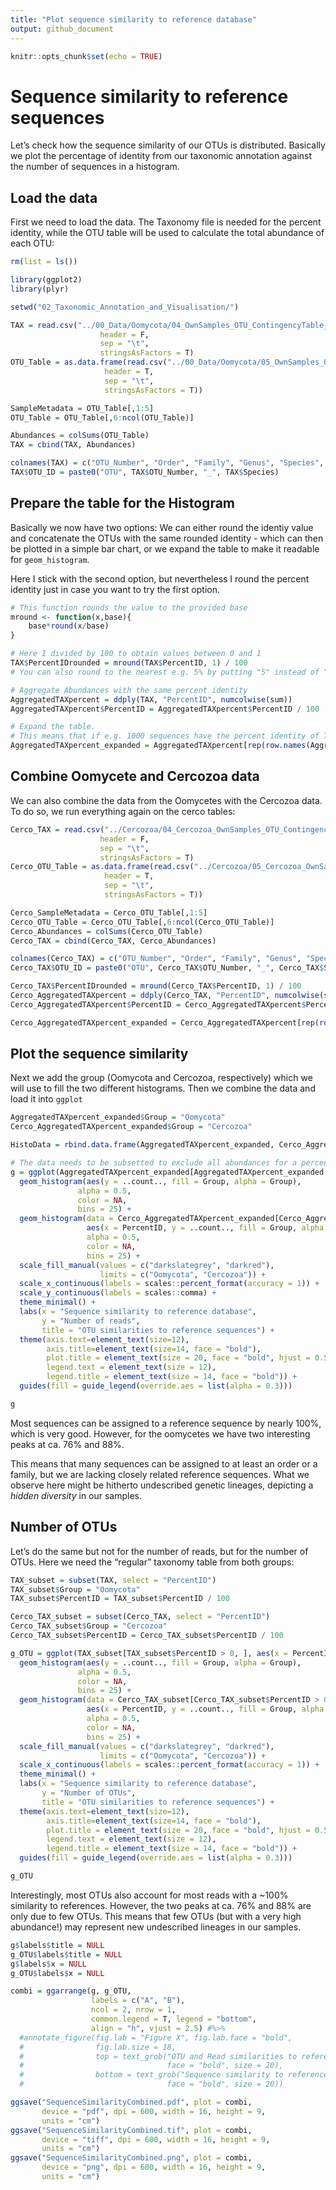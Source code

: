```yaml
---
title: "Plot sequence similarity to reference database"
output: github_document
---
```


```r
knitr::opts_chunk$set(echo = TRUE)
```

# Sequence similarity to reference sequences

Let's check how the sequence similarity of our OTUs is distributed. Basically we plot the percentage of identity from our taxonomic annotation against the number of sequences in a histogram. 

## Load the data

First we need to load the data. The Taxonomy file is needed for the percent identity, while the OTU table will be used to calculate the total abundance of each OTU:

```r
rm(list = ls())

library(ggplot2)
library(plyr)

setwd("02_Taxonomic_Annotation_and_Visualisation/")

TAX = read.csv("../00_Data/Oomycota/04_OwnSamples_OTU_ContingencyTable_filtered_sequences_NCBI-nt_blasted_sorted_BestHit-TaxonomyTable_Oomycetes_sequences_vsearch-ITS1-BestHit_AnnotationRefined_noPipe.tsv", 
                    header = F, 
                    sep = "\t", 
                    stringsAsFactors = T)
OTU_Table = as.data.frame(read.csv("../00_Data/Oomycota/05_OwnSamples_OTU_Table_min-freq-9588_transposed_withMetadata.tsv", 
                     header = T, 
                     sep = "\t", 
                     stringsAsFactors = T))

SampleMetadata = OTU_Table[,1:5]
OTU_Table = OTU_Table[,6:ncol(OTU_Table)]

Abundances = colSums(OTU_Table)
TAX = cbind(TAX, Abundances)

colnames(TAX) = c("OTU_Number", "Order", "Family", "Genus", "Species", "ReferenceID", "PercentID", "Abundance")
TAX$OTU_ID = paste0("OTU", TAX$OTU_Number, "_", TAX$Species)
```

## Prepare the table for the Histogram

Basically we now have two options: We can either round the identiy value and concatenate the OTUs with the same rounded identity - which can then be plotted in a simple bar chart, or we expand the table to make it readable for `geom_histogram`.

Here I stick with the second option, but nevertheless I round the percent identity just in case you want to try the first option.

```r
# This function rounds the value to the provided base
mround <- function(x,base){
    base*round(x/base)
} 

# Here I divided by 100 to obtain values between 0 and 1
TAX$PercentIDrounded = mround(TAX$PercentID, 1) / 100
# You can also round to the nearest e.g. 5% by putting "5" instead of "1"

# Aggregate Abundances with the same percent identity
AggregatedTAXpercent = ddply(TAX, "PercentID", numcolwise(sum))
AggregatedTAXpercent$PercentID = AggregatedTAXpercent$PercentID / 100

# Expand the table. 
# This means that if e.g. 1000 sequences have the percent identity of 70.5 we print 70.5 1000 times
AggregatedTAXpercent_expanded = AggregatedTAXpercent[rep(row.names(AggregatedTAXpercent), AggregatedTAXpercent$Abundance), c(1,3)]

```

## Combine Oomycete and Cercozoa data

We can also combine the data from the Oomycetes with the Cercozoa data.
To do so, we run everything again on the cerco tables:

```r
Cerco_TAX = read.csv("../Cercozoa/04_Cercozoa_OwnSamples_OTU_ContingencyTable_filtered_sequences_NCBI-nt_blasted_sorted_BestHit-TaxonomyTable_Cercozoa_sequences_vsearch-V4-BestHit_AnnotationRefined_noPipe.tsv", 
                    header = F, 
                    sep = "\t", 
                    stringsAsFactors = T)
Cerco_OTU_Table = as.data.frame(read.csv("../Cercozoa/05_Cercozoa_OwnSamples_OTU_Table_min-freq-15684_transposed_withMetadata.tsv", 
                     header = T, 
                     sep = "\t", 
                     stringsAsFactors = T))

Cerco_SampleMetadata = Cerco_OTU_Table[,1:5]
Cerco_OTU_Table = Cerco_OTU_Table[,6:ncol(Cerco_OTU_Table)]
Cerco_Abundances = colSums(Cerco_OTU_Table)
Cerco_TAX = cbind(Cerco_TAX, Cerco_Abundances)

colnames(Cerco_TAX) = c("OTU_Number", "Order", "Family", "Genus", "Species", "ReferenceID", "PercentID", "Abundance")
Cerco_TAX$OTU_ID = paste0("OTU", Cerco_TAX$OTU_Number, "_", Cerco_TAX$Species)

Cerco_TAX$PercentIDrounded = mround(Cerco_TAX$PercentID, 1) / 100
Cerco_AggregatedTAXpercent = ddply(Cerco_TAX, "PercentID", numcolwise(sum))
Cerco_AggregatedTAXpercent$PercentID = Cerco_AggregatedTAXpercent$PercentID / 100

Cerco_AggregatedTAXpercent_expanded = Cerco_AggregatedTAXpercent[rep(row.names(Cerco_AggregatedTAXpercent), Cerco_AggregatedTAXpercent$Abundance), c(1,3)]
```

## Plot the sequence similarity

Next we add the group (Oomycota and Cercozoa, respectively) which we will use to fill the two different histograms. Then we combine the data and load it into `ggplot`

```r
AggregatedTAXpercent_expanded$Group = "Oomycota"
Cerco_AggregatedTAXpercent_expanded$Group = "Cercozoa"

HistoData = rbind.data.frame(AggregatedTAXpercent_expanded, Cerco_AggregatedTAXpercent_expanded)

# The data needs to be subsetted to exclude all abundances for a percent ID of 0
g = ggplot(AggregatedTAXpercent_expanded[AggregatedTAXpercent_expanded > 0, ], aes(x = PercentID)) +
  geom_histogram(aes(y = ..count.., fill = Group, alpha = Group), 
               alpha = 0.5, 
               color = NA, 
               bins = 25) +
  geom_histogram(data = Cerco_AggregatedTAXpercent_expanded[Cerco_AggregatedTAXpercent_expanded > 0, ], 
                 aes(x = PercentID, y = ..count.., fill = Group, alpha = Group), 
                 alpha = 0.5, 
                 color = NA, 
                 bins = 25) +
  scale_fill_manual(values = c("darkslategrey", "darkred"), 
                    limits = c("Oomycota", "Cercozoa")) +
  scale_x_continuous(labels = scales::percent_format(accuracy = 1)) + 
  scale_y_continuous(labels = scales::comma) +
  theme_minimal() +
  labs(x = "Sequence similarity to reference database", 
       y = "Number of reads", 
       title = "OTU similarities to reference sequences") +
  theme(axis.text=element_text(size=12), 
        axis.title=element_text(size=14, face = "bold"), 
        plot.title = element_text(size = 20, face = "bold", hjust = 0.5), 
        legend.text = element_text(size = 12), 
        legend.title = element_text(size = 14, face = "bold")) +
  guides(fill = guide_legend(override.aes = list(alpha = 0.3)))

g

```

Most sequences can be assigned to a reference sequence by nearly 100%, which is very good. However, for the oomycetes we have two interesting peaks at ca. 76% and 88%.

This means that many sequences can be assigned to at least an order or a family, but we are lacking closely related reference sequences. What we observe here might be hitherto undescribed genetic lineages, depicting a *hidden diversity* in our samples.

## Number of OTUs

Let's do the same but not for the number of reads, but for the number of OTUs. Here we need the "regular" taxonomy table from both groups:

```r
TAX_subset = subset(TAX, select = "PercentID")
TAX_subset$Group = "Oomycota"
TAX_subset$PercentID = TAX_subset$PercentID / 100

Cerco_TAX_subset = subset(Cerco_TAX, select = "PercentID")
Cerco_TAX_subset$Group = "Cercozoa"
Cerco_TAX_subset$PercentID = Cerco_TAX_subset$PercentID / 100

g_OTU = ggplot(TAX_subset[TAX_subset$PercentID > 0, ], aes(x = PercentID)) +
  geom_histogram(aes(y = ..count.., fill = Group, alpha = Group), 
               alpha = 0.5, 
               color = NA, 
               bins = 25) +
  geom_histogram(data = Cerco_TAX_subset[Cerco_TAX_subset$PercentID > 0, ], 
                 aes(x = PercentID, y = ..count.., fill = Group, alpha = Group), 
                 alpha = 0.5, 
                 color = NA, 
                 bins = 25) +
  scale_fill_manual(values = c("darkslategrey", "darkred"), 
                    limits = c("Oomycota", "Cercozoa")) +
  scale_x_continuous(labels = scales::percent_format(accuracy = 1)) + 
  theme_minimal() +
  labs(x = "Sequence similarity to reference database", 
       y = "Number of OTUs", 
       title = "OTU similarities to reference sequences") +
  theme(axis.text=element_text(size=12), 
        axis.title=element_text(size=14, face = "bold"), 
        plot.title = element_text(size = 20, face = "bold", hjust = 0.5), 
        legend.text = element_text(size = 12), 
        legend.title = element_text(size = 14, face = "bold")) +
  guides(fill = guide_legend(override.aes = list(alpha = 0.3)))

g_OTU
```

Interestingly, most OTUs also account for most reads with a ~100% similarity to references. However, the two peaks at ca. 76% and 88% are only due to few OTUs. This means that few OTUs (but with a very high abundance!) may represent new undescribed lineages in our samples.

```r
g$labels$title = NULL
g_OTU$labels$title = NULL
g$labels$x = NULL
g_OTU$labels$x = NULL

combi = ggarrange(g, g_OTU, 
                  labels = c("A", "B"), 
                  ncol = 2, nrow = 1, 
                  common.legend = T, legend = "bottom", 
                  align = "h", vjust = 2.5) #%>%
  #annotate_figure(fig.lab = "Figure X", fig.lab.face = "bold", 
  #                fig.lab.size = 18, 
  #                top = text_grob("OTU and Read similarities to reference sequences", 
  #                                face = "bold", size = 20), 
  #                bottom = text_grob("Sequence similarity to reference sequences", 
  #                                face = "bold", size = 20))

ggsave("SequenceSimilarityCombined.pdf", plot = combi, 
       device = "pdf", dpi = 600, width = 16, height = 9, 
       units = "cm")
ggsave("SequenceSimilarityCombined.tif", plot = combi, 
       device = "tiff", dpi = 600, width = 16, height = 9, 
       units = "cm")
ggsave("SequenceSimilarityCombined.png", plot = combi, 
       device = "png", dpi = 600, width = 16, height = 9, 
       units = "cm")

```
